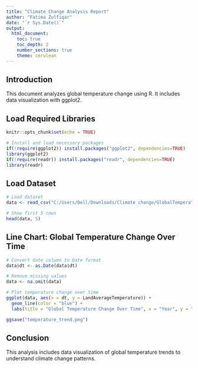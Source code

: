 ```yaml
---
title: "Climate Change Analysis Report"
author: "Fatima Zulfiqar"
date: "`r Sys.Date()`"
output:
  html_document:
    toc: true
    toc_depth: 2
    number_sections: true
    theme: cerulean
---
```


## Introduction
This document analyzes global temperature change using R. It includes data visualization with ggplot2.

## Load Required Libraries

```r
knitr::opts_chunk$set(echo = TRUE)

# Install and load necessary packages
if(!require(ggplot2)) install.packages("ggplot2", dependencies=TRUE)
library(ggplot2)
if(!require(readr)) install.packages("readr", dependencies=TRUE)
library(readr)
```

## Load Dataset

```r
# Load dataset
data <- read_csv("C:/Users/Dell/Downloads/Climate change/GlobalTemperatures.csv")

# Show first 5 rows
head(data, 5)
```

## Line Chart: Global Temperature Change Over Time

```r
# Convert date column to Date format
data$dt <- as.Date(data$dt)

# Remove missing values
data <- na.omit(data)

# Plot temperature change over time
ggplot(data, aes(x = dt, y = LandAverageTemperature)) +
  geom_line(color = "blue") +
  labs(title = "Global Temperature Change Over Time", x = "Year", y = "Temperature (°C)")

ggsave("temperature_trend.png")
```

## Conclusion

This analysis includes data visualization of global temperature trends to understand climate change patterns.
